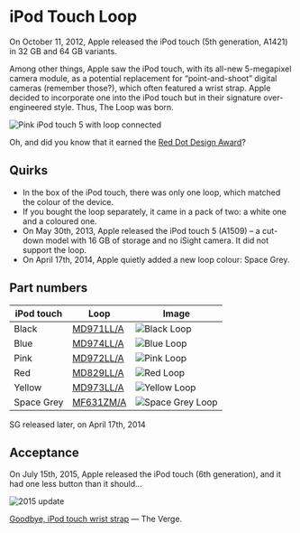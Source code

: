 
# iPod Touch Loop

On October 11, 2012, Apple released the iPod touch (5th generation, A1421) in 32 GB and 64 GB variants.

Among other things, Apple saw the iPod touch, with its all-new 5-megapixel camera module, as a potential replacement for “point-and-shoot” digital cameras (remember those?), which often featured a wrist strap. Apple decided to incorporate one into the iPod touch but in their signature over-engineered style. Thus, The Loop was born.

![Pink iPod touch 5 with loop connected](/assets/2012_loop.webp)

Oh, and did you know that it earned the [Red Dot Design Award](https://www.red-dot.org/project/ipod-touch-loop-7740)?

## Quirks

- In the box of the iPod touch, there was only one loop, which matched the colour of the device.
- If you bought the loop separately, it came in a pack of two: a white one and a coloured one.
- On May 30th, 2013, Apple released the iPod touch 5 (A1509) – a cut-down model with 16 GB of storage and no iSight camera. It did not support the loop.
- On April 17th, 2014, Apple quietly added a new loop colour: Space Grey.

## Part numbers

| iPod touch | Loop | Image |
| --- | --- | --- |
| Black | [MD971LL/A](/everycase/MD971) | ![Black Loop](/everyphone/MD971.png) |
| Blue | [MD974LL/A](/everycase/MD974) | ![Blue Loop](/everyphone/MD974.png) |
| Pink | [MD972LL/A](/everycase/MD972) | ![Pink Loop](/everyphone/MD972.png) |
| Red | [MD829LL/A](/everycase/MD829) | ![Red Loop](/everyphone/MD829.png) |
| Yellow | [MD973LL/A](/everycase/MD973) | ![Yellow Loop](/everyphone/MD973.png) |
| Space Grey | [MF631ZM/A](/everycase/MF631) | ![Space Grey Loop](/everyphone/MF631.png) |

SG released later, on April 17th, 2014

## Acceptance

On July 15th, 2015, Apple released the iPod touch (6th generation), and it had one less button than it should…

![2015 update](/assets/2012_ipod.webp)

[Goodbye, iPod touch wrist strap](https://www.theverge.com/2015/7/15/8970423/ipod-touch-loop-design-over) — The Verge.
